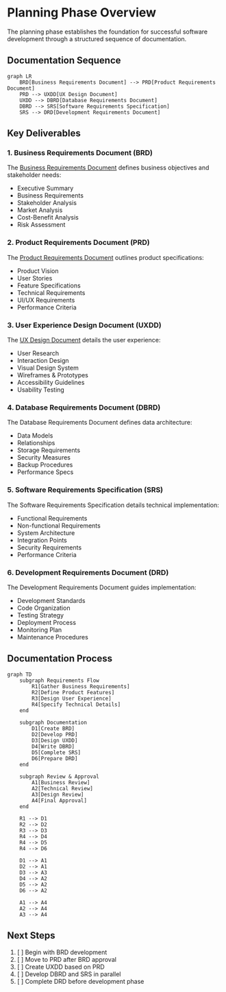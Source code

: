 
# Planning Phase Overview

<Callout type="info">
  The planning phase establishes the foundation for successful software development through a structured sequence of documentation.
</Callout>

## Documentation Sequence

```mermaid
graph LR
    BRD[Business Requirements Document] --> PRD[Product Requirements Document]
    PRD --> UXDD[UX Design Document]
    UXDD --> DBRD[Database Requirements Document]
    DBRD --> SRS[Software Requirements Specification]
    SRS --> DRD[Development Requirements Document]
```

## Key Deliverables

### 1. Business Requirements Document (BRD)
The [Business Requirements Document](/planning/deliverables/brd) defines business objectives and stakeholder needs:
- Executive Summary
- Business Requirements
- Stakeholder Analysis
- Market Analysis
- Cost-Benefit Analysis
- Risk Assessment

### 2. Product Requirements Document (PRD)
The [Product Requirements Document](/planning/deliverables/prd) outlines product specifications:
- Product Vision
- User Stories
- Feature Specifications
- Technical Requirements
- UI/UX Requirements
- Performance Criteria

### 3. User Experience Design Document (UXDD)
The [UX Design Document](/planning/deliverables/uxdd) details the user experience:
- User Research
- Interaction Design
- Visual Design System
- Wireframes & Prototypes
- Accessibility Guidelines
- Usability Testing

### 4. Database Requirements Document (DBRD)
The Database Requirements Document defines data architecture:
- Data Models
- Relationships
- Storage Requirements
- Security Measures
- Backup Procedures
- Performance Specs

### 5. Software Requirements Specification (SRS)
The Software Requirements Specification details technical implementation:
- Functional Requirements
- Non-functional Requirements
- System Architecture
- Integration Points
- Security Requirements
- Performance Criteria

### 6. Development Requirements Document (DRD)
The Development Requirements Document guides implementation:
- Development Standards
- Code Organization
- Testing Strategy
- Deployment Process
- Monitoring Plan
- Maintenance Procedures

## Documentation Process

```mermaid
graph TD
    subgraph Requirements Flow
        R1[Gather Business Requirements]
        R2[Define Product Features]
        R3[Design User Experience]
        R4[Specify Technical Details]
    end
    
    subgraph Documentation
        D1[Create BRD]
        D2[Develop PRD]
        D3[Design UXDD]
        D4[Write DBRD]
        D5[Complete SRS]
        D6[Prepare DRD]
    end
    
    subgraph Review & Approval
        A1[Business Review]
        A2[Technical Review]
        A3[Design Review]
        A4[Final Approval]
    end
    
    R1 --> D1
    R2 --> D2
    R3 --> D3
    R4 --> D4
    R4 --> D5
    R4 --> D6
    
    D1 --> A1
    D2 --> A1
    D3 --> A3
    D4 --> A2
    D5 --> A2
    D6 --> A2
    
    A1 --> A4
    A2 --> A4
    A3 --> A4
```

## Next Steps
1. [ ] Begin with BRD development
2. [ ] Move to PRD after BRD approval
3. [ ] Create UXDD based on PRD
4. [ ] Develop DBRD and SRS in parallel
5. [ ] Complete DRD before development phase